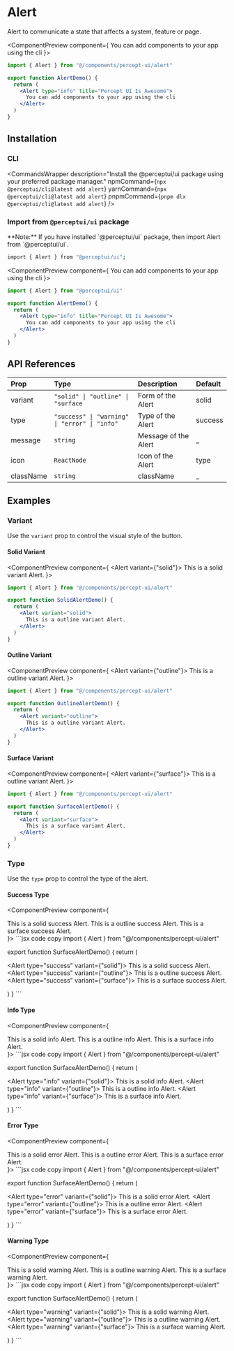 
<h1 className="text-4xl font-bold mt-5">Alert</h1>
<p className="text-xl">
  Alert to communicate a state that affects a system, feature or page.
</p>
<IssueHeader source="components/alert/alert" />

<ComponentPreview component={
  <Alert type="info" title="Percept UI Is Awesome">
      You can add components to your app using the cli
    </Alert>
    }>
```jsx code copy
import { Alert } from "@/components/percept-ui/alert"

export function AlertDemo() {
  return (
    <Alert type="info" title="Percept UI Is Awesome">
      You can add components to your app using the cli
    </Alert>
  )
}
```
</ComponentPreview>

## Installation

### CLI

<CommandsWrapper
  description="Install the @perceptui/ui package using your preferred package manager."
  npmCommand={`npx @perceptui/cli@latest add alert`}
  yarnCommand={`npx @perceptui/cli@latest add alert`}
  pnpmCommand={`pnpm dlx @perceptui/cli@latest add alert`}
/>


### Import from `@perceptui/ui` package

<Callout>
  **Note:** If you have installed `@perceptui/ui` package, then import Alert from
  `@perceptui/ui`.
</Callout>


```bash copy
import { Alert } from "@perceptui/ui";
```

<ComponentPreview component={
  <Alert type="info" title="Percept UI Is Awesome">
      You can add components to your app using the cli
    </Alert>
    }>
```jsx code copy
import { Alert } from "@perceptui/ui"

export function AlertDemo() {
  return (
    <Alert type="info" title="Percept UI Is Awesome">
      You can add components to your app using the cli
    </Alert>
  )
}
```
</ComponentPreview>

## API References

| Prop      | Type                                          | Description          | Default |
| :-------- | :-------------------------------------------- | :------------------- | :------ |
| variant   | `"solid" \| "outline" \| "surface`            | Form of the Alert    | solid   |
| type      | `"success" \| "warning" \| "error" \| "info"` | Type of the Alert    | success |
| message   | `string`                                      | Message of the Alert | \_      |
| icon      | `ReactNode`                                   | Icon of the Alert    | type    |
| className | `string`                                      | className            | \_      |

## Examples

### Variant

Use the `variant` prop to control the visual style of the button.

#### Solid Variant

<ComponentPreview component={
    <Alert variant={"solid"}>
    This is a solid variant Alert.
    </Alert>
    }>
```jsx code copy
import { Alert } from "@/components/percept-ui/alert"

export function SolidAlertDemo() {
  return (
    <Alert variant="solid">
      This is a outline variant Alert.
    </Alert>
  )
}
```
</ComponentPreview>

#### Outline Variant

<ComponentPreview component={
    <Alert variant={"outline"}>
    This is a outline variant Alert.
    </Alert>
    }>
```jsx code copy
import { Alert } from "@/components/percept-ui/alert"

export function OutlineAlertDemo() {
  return (
    <Alert variant="outline">
      This is a outline variant Alert.
    </Alert>
  )
}
```
</ComponentPreview>

#### Surface Variant

<ComponentPreview component={
    <Alert variant={"surface"}>
    This is a outline variant Alert.
    </Alert>
    }>
```jsx code copy
import { Alert } from "@/components/percept-ui/alert"

export function SurfaceAlertDemo() {
  return (
    <Alert variant="surface">
      This is a surface variant Alert.
    </Alert>
  )
}
```
</ComponentPreview>

### Type

Use the `type` prop to control the type of the alert.

#### Success Type

<ComponentPreview component={
  <div className="flex flex-col gap-2 p-4 bg-blue-950/15 mb-2 rounded-lg w-full">
    <Alert type="success" variant={"solid"}>
    This is a solid success Alert.
    </Alert>
    <Alert type="success" variant={"outline"}>
    This is a outline success Alert.
    </Alert>
    <Alert type="success" variant={"surface"}>
    This is a surface success Alert.
    </Alert>
  </div>
    }>
```jsx code copy
import { Alert } from "@/components/percept-ui/alert"

export function SurfaceAlertDemo() {
  return (
    <div className="flex flex-col gap-2 p-4 bg-blue-950/15 mb-2 rounded-lg w-full">
    <Alert type="success" variant={"solid"}>
    This is a solid success Alert.
    </Alert>
    <Alert type="success" variant={"outline"}>
    This is a outline success Alert.
    </Alert>
    <Alert type="success" variant={"surface"}>
    This is a surface success Alert.
    </Alert>
  </div>
  )
}
```
</ComponentPreview>

#### Info Type

<ComponentPreview component={
  <div className="flex flex-col gap-2 p-4 bg-blue-950/15 mb-2 rounded-lg w-full">
    <Alert type="info" variant={"solid"}>
    This is a solid info Alert.
    </Alert>
    <Alert type="info" variant={"outline"}>
    This is a outline info Alert.
    </Alert>
    <Alert type="info" variant={"surface"}>
    This is a surface info Alert.
    </Alert>
  </div>
    }>
```jsx code copy
import { Alert } from "@/components/percept-ui/alert"

export function SurfaceAlertDemo() {
  return (
    <div className="flex flex-col gap-2 p-4 bg-blue-950/15 mb-2 rounded-lg w-full">
    <Alert type="info" variant={"solid"}>
    This is a solid info Alert.
    </Alert>
    <Alert type="info" variant={"outline"}>
    This is a outline info Alert.
    </Alert>
    <Alert type="info" variant={"surface"}>
    This is a surface info Alert.
    </Alert>
  </div>
  )
}
```
</ComponentPreview>

#### Error Type

<ComponentPreview component={
  <div className="flex flex-col gap-2 p-4 bg-blue-950/15 mb-2 rounded-lg w-full">
    <Alert type="error" variant={"solid"}>
    This is a solid error Alert.
    </Alert>
    <Alert type="error" variant={"outline"}>
    This is a outline error Alert.
    </Alert>
    <Alert type="error" variant={"surface"}>
    This is a surface error Alert.
    </Alert>
  </div>
    }>
```jsx code copy
import { Alert } from "@/components/percept-ui/alert"

export function SurfaceAlertDemo() {
  return (
    <div className="flex flex-col gap-2 p-4 bg-blue-950/15 mb-2 rounded-lg w-full">
    <Alert type="error" variant={"solid"}>
    This is a solid error Alert.
    </Alert>
    <Alert type="error" variant={"outline"}>
    This is a outline error Alert.
    </Alert>
    <Alert type="error" variant={"surface"}>
    This is a surface error Alert.
    </Alert>
  </div>
  )
}
```
</ComponentPreview>

#### Warning Type

<ComponentPreview component={
  <div className="flex flex-col gap-2 p-4 bg-blue-950/15 mb-2 rounded-lg w-full">
    <Alert type="warning" variant={"solid"}>
    This is a solid warning Alert.
    </Alert>
    <Alert type="warning" variant={"outline"}>
    This is a outline warning Alert.
    </Alert>
    <Alert type="warning" variant={"surface"}>
    This is a surface warning Alert.
    </Alert>
  </div>
    }>
```jsx code copy
import { Alert } from "@/components/percept-ui/alert"

export function SurfaceAlertDemo() {
  return (
    <div className="flex flex-col gap-2 p-4 bg-blue-950/15 mb-2 rounded-lg w-full">
    <Alert type="warning" variant={"solid"}>
    This is a solid warning Alert.
    </Alert>
    <Alert type="warning" variant={"outline"}>
    This is a outline warning Alert.
    </Alert>
    <Alert type="warning" variant={"surface"}>
    This is a surface warning Alert.
    </Alert>
  </div>
  )
}
```
</ComponentPreview>
